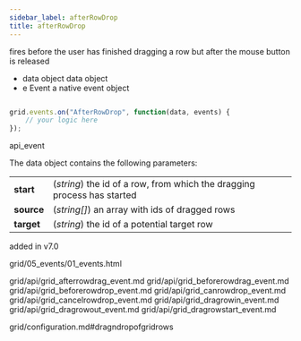 ```yaml
---
sidebar_label: afterRowDrop
title: afterRowDrop
---
```



          



<Short>

fires before the user has finished dragging a row but after the mouse button is released


</Short>



- data		object		data object
- e		    Event		a native event object

~~~js

grid.events.on("AfterRowDrop", function(data, events) {
    // your logic here
});


~~~
 api_event

<Descr>

The data object contains the following parameters:

<table class="webixdoc_links">
	<tbody>
        <tr>
			<td class="webixdoc_links0"><b>start</b></td>
			<td>(<i>string</i>) the id of a row, from which the dragging process has started</td>
		</tr>
        <tr>
			<td class="webixdoc_links0"><b>source</b></td>
			<td>(<i>string[]</i>) an array with ids of dragged rows</td>
		</tr>
        <tr>
			<td class="webixdoc_links0"><b>target</b></td>
			<td>(<i>string</i>) the id of a potential target row</td>
		</tr>
    </tbody>
</table>



</Descr>


 added in v7.0

 grid/05_events/01_events.html


grid/api/grid_afterrowdrag_event.md
grid/api/grid_beforerowdrag_event.md
grid/api/grid_beforerowdrop_event.md
grid/api/grid_canrowdrop_event.md
grid/api/grid_cancelrowdrop_event.md
grid/api/grid_dragrowin_event.md
grid/api/grid_dragrowout_event.md
grid/api/grid_dragrowstart_event.md

 grid/configuration.md#dragndropofgridrows